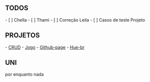 
== TODOS ==

- [ ] Chella
- [ ] Thami
- [ ] Correção Leila
- [ ] Casos de teste Projeto

== PROJETOS ==

- [[CRUD]]
- [[Jogo]]
- [[Github-page]]
- [[Hue-br]]

== UNI ==

por enquanto nada

